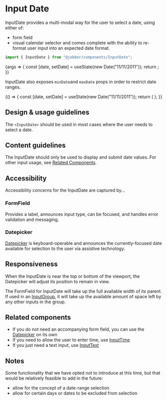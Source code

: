 
<Meta title="Components/InputDate" component={InputDate} />

# Input Date

InputDate provides a multi-modal way for the user to select a date, using either
of:

- form field
- visual calendar selector and comes complete with the ability to re-format user
  input into an expected date format.

```ts
import { InputDate } from "@jobber/components/InputDate";
```

<Canvas>
  <Story
    name="InputDate"
    args={{
      placeholder: "Start Date",
    }}
  >
    {args => {
      const [date, setDate] = useState(new Date("11/11/2011"));
      return <InputDate {...args} value={date} onChange={setDate} />;
    }}
  </Story>
</Canvas>

<ArgsTable of={InputDate} story="InputDate" />

InputDate also exposes `minDate`and `maxDate` props in order to restrict date
ranges.

<Canvas>
  {() => {
    const [date, setDate] = useState(new Date("11/11/2011"));
    return (
      <InputDate
        minDate={new Date("11/06/2011")}
        maxDate={new Date("11/25/2011")}
        placeholder="Start Date"
        value={date}
        onChange={setDate}
      />
    );
  }}
</Canvas>

## Design & usage guidelines

The `<InputDate>` should be used in most cases where the user needs to select a
date.

## Content guidelines

The InputDate should only be used to display and submit date values. For other
input usage, see [Related Components](#related-components).

## Accessibility

Accessibility concerns for the InputDate are captured by...

### FormField

Provides a label, announces input type, can be focused, and handles error
validation and messaging.

### Datepicker

[Datepicker](../?path=/docs/components-datepicker--date-picker#date-picker#accessibility)
is keyboard-operable and announces the currently-focused date available for
selection to the user via assistive technology.

## Responsiveness

When the InputDate is near the top or bottom of the viewport, the Datepicker
will adjust its position to remain in view.

The FormField for InputDate will take up the full available width of its parent.
If used in an [InputGroup](../?path=/docs/components-inputgroup--input-group),
it will take up the available amount of space left by any other inputs in the
group.

## Related components

- If you do not need an accompanying form field, you can use the
  [Datepicker](../?path=/docs/components-datepicker--date-picker#date-picker) on
  its own
- If you need to allow the user to enter time, use
  [InputTime](../?path=/docs/components-inputtime--input-time)
- If you just need a text input, use
  [InputText](../?path=/docs/components-inputtext--input-text)

## Notes

Some functionality that we have opted not to introduce at this time, but that
would be relatively feasible to add in the future:

- allow for the concept of a date-range selection
- allow for certain days or dates to be excluded from selection
